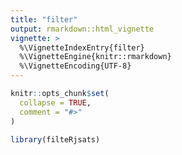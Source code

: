 ```yaml
---
title: "filter"
output: rmarkdown::html_vignette
vignette: >
  %\VignetteIndexEntry{filter}
  %\VignetteEngine{knitr::rmarkdown}
  %\VignetteEncoding{UTF-8}
---
```


```r
knitr::opts_chunk$set(
  collapse = TRUE,
  comment = "#>"
)
```

```r
library(filteRjsats)
```
